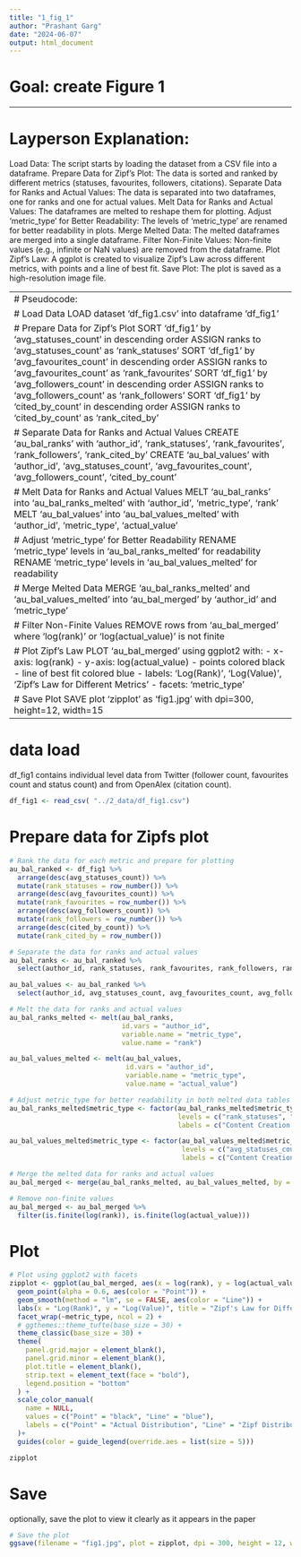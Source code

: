 ---
title: "1_fig_1"
author: "Prashant Garg"
date: "2024-06-07"
output: html_document
---

# Goal: create Figure 1

----------------------------------------------------------------------

# Layperson Explanation:

Load Data: The script starts by loading the dataset from a CSV file into a dataframe.
Prepare Data for Zipf's Plot: The data is sorted and ranked by different metrics (statuses, favourites, followers, citations).
Separate Data for Ranks and Actual Values: The data is separated into two dataframes, one for ranks and one for actual values.
Melt Data for Ranks and Actual Values: The dataframes are melted to reshape them for plotting.
Adjust 'metric_type' for Better Readability: The levels of 'metric_type' are renamed for better readability in plots.
Merge Melted Data: The melted dataframes are merged into a single dataframe.
Filter Non-Finite Values: Non-finite values (e.g., infinite or NaN values) are removed from the dataframe.
Plot Zipf's Law: A ggplot is created to visualize Zipf's Law across different metrics, with points and a line of best fit.
Save Plot: The plot is saved as a high-resolution image file.

-----------------------------------------------------------------------
# Pseudocode:

# Load Data
LOAD dataset 'df_fig1.csv' into dataframe 'df_fig1'

# Prepare Data for Zipf's Plot
SORT 'df_fig1' by 'avg_statuses_count' in descending order
ASSIGN ranks to 'avg_statuses_count' as 'rank_statuses'
SORT 'df_fig1' by 'avg_favourites_count' in descending order
ASSIGN ranks to 'avg_favourites_count' as 'rank_favourites'
SORT 'df_fig1' by 'avg_followers_count' in descending order
ASSIGN ranks to 'avg_followers_count' as 'rank_followers'
SORT 'df_fig1' by 'cited_by_count' in descending order
ASSIGN ranks to 'cited_by_count' as 'rank_cited_by'

# Separate Data for Ranks and Actual Values
CREATE 'au_bal_ranks' with 'author_id', 'rank_statuses', 'rank_favourites', 'rank_followers', 'rank_cited_by'
CREATE 'au_bal_values' with 'author_id', 'avg_statuses_count', 'avg_favourites_count', 'avg_followers_count', 'cited_by_count'

# Melt Data for Ranks and Actual Values
MELT 'au_bal_ranks' into 'au_bal_ranks_melted' with 'author_id', 'metric_type', 'rank'
MELT 'au_bal_values' into 'au_bal_values_melted' with 'author_id', 'metric_type', 'actual_value'

# Adjust 'metric_type' for Better Readability
RENAME 'metric_type' levels in 'au_bal_ranks_melted' for readability
RENAME 'metric_type' levels in 'au_bal_values_melted' for readability

# Merge Melted Data
MERGE 'au_bal_ranks_melted' and 'au_bal_values_melted' into 'au_bal_merged' by 'author_id' and 'metric_type'

# Filter Non-Finite Values
REMOVE rows from 'au_bal_merged' where 'log(rank)' or 'log(actual_value)' is not finite

# Plot Zipf's Law
PLOT 'au_bal_merged' using ggplot2 with:
    - x-axis: log(rank)
    - y-axis: log(actual_value)
    - points colored black
    - line of best fit colored blue
    - labels: 'Log(Rank)', 'Log(Value)', 'Zipf's Law for Different Metrics'
    - facets: 'metric_type'

# Save Plot
SAVE plot 'zipplot' as 'fig1.jpg' with dpi=300, height=12, width=15
----------------------------------------------------------------------

# data load
df_fig1 contains individual level data from Twitter (follower count, favourites count and status count) and from OpenAlex (citation count).
```{r}
df_fig1 <- read_csv( "../2_data/df_fig1.csv")
```


# Prepare data for Zipfs plot
```{r}
# Rank the data for each metric and prepare for plotting
au_bal_ranked <- df_fig1 %>%
  arrange(desc(avg_statuses_count)) %>%
  mutate(rank_statuses = row_number()) %>%
  arrange(desc(avg_favourites_count)) %>%
  mutate(rank_favourites = row_number()) %>%
  arrange(desc(avg_followers_count)) %>%
  mutate(rank_followers = row_number()) %>%
  arrange(desc(cited_by_count)) %>%
  mutate(rank_cited_by = row_number())

# Separate the data for ranks and actual values
au_bal_ranks <- au_bal_ranked %>%
  select(author_id, rank_statuses, rank_favourites, rank_followers, rank_cited_by)

au_bal_values <- au_bal_ranked %>%
  select(author_id, avg_statuses_count, avg_favourites_count, avg_followers_count, cited_by_count)

# Melt the data for ranks and actual values
au_bal_ranks_melted <- melt(au_bal_ranks, 
                            id.vars = "author_id", 
                            variable.name = "metric_type", 
                            value.name = "rank")

au_bal_values_melted <- melt(au_bal_values, 
                             id.vars = "author_id", 
                             variable.name = "metric_type", 
                             value.name = "actual_value")

# Adjust metric_type for better readability in both melted data tables
au_bal_ranks_melted$metric_type <- factor(au_bal_ranks_melted$metric_type,
                                          levels = c("rank_statuses", "rank_favourites", "rank_followers", "rank_cited_by"),
                                          labels = c("Content Creation (Posts)", "Engagement\ (Likes Received)", "Public Reach (Followers)", "Citations Count"))

au_bal_values_melted$metric_type <- factor(au_bal_values_melted$metric_type,
                                           levels = c("avg_statuses_count", "avg_favourites_count", "avg_followers_count", "cited_by_count"),
                                           labels = c("Content Creation (Posts)", "Engagement (Likes Received)", "Public Reach (Followers)", "Citations Count"))

# Merge the melted data for ranks and actual values
au_bal_merged <- merge(au_bal_ranks_melted, au_bal_values_melted, by = c("author_id", "metric_type"))

# Remove non-finite values
au_bal_merged <- au_bal_merged %>%
  filter(is.finite(log(rank)), is.finite(log(actual_value)))
```

# Plot 
```{r}
# Plot using ggplot2 with facets
zipplot <- ggplot(au_bal_merged, aes(x = log(rank), y = log(actual_value))) +
  geom_point(alpha = 0.6, aes(color = "Point")) +
  geom_smooth(method = "lm", se = FALSE, aes(color = "Line")) +
  labs(x = "Log(Rank)", y = "Log(Value)", title = "Zipf's Law for Different Metrics") +
  facet_wrap(~metric_type, ncol = 2) +
  # ggthemes::theme_tufte(base_size = 30) +
  theme_classic(base_size = 30) +
  theme(
    panel.grid.major = element_blank(),
    panel.grid.minor = element_blank(),
    plot.title = element_blank(),
    strip.text = element_text(face = "bold"),
    legend.position = "bottom"
  ) +
  scale_color_manual(
    name = NULL,
    values = c("Point" = "black", "Line" = "blue"),
    labels = c("Point" = "Actual Distribution", "Line" = "Zipf Distribution")
  )+
  guides(color = guide_legend(override.aes = list(size = 5)))

zipplot
```

# Save
optionally, save the plot to view it clearly as it appears in the paper
```{r}
# Save the plot
ggsave(filename = "fig1.jpg", plot = zipplot, dpi = 300, height = 12, width = 15)

```

